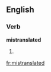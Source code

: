 ==English==

===Verb===
'''mistranslated'''

# {{present participle of|[[mistranslate]]}}

[[fr:mistranslated]]